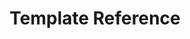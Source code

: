 ---
id: "angular_tf_med_008"
questionType: "TRUE_FALSE"
title: "Template Reference"
statement: "Template reference variables are declared using the @ symbol."
difficulty: "MEDIUM"
category: "Angular"
correctAnswer: false
explanation: "Template reference variables use the # symbol."
---